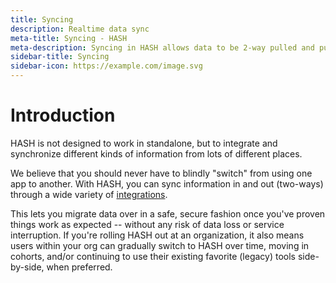 ```yaml
---
title: Syncing
description: Realtime data sync
meta-title: Syncing - HASH
meta-description: Syncing in HASH allows data to be 2-way pulled and pushed, in realtime, with a variety of external applications and datastores
sidebar-title: Syncing
sidebar-icon: https://example.com/image.svg
---
```


# Introduction

HASH is not designed to work in standalone, but to integrate and synchronize different kinds of information from lots of different places.

We believe that you should never have to blindly "switch" from using one app to another. With HASH, you can sync information in and out (two-ways) through a wide variety of [integrations](https://hash.ai/guide/syncing/integrations).

This lets you migrate data over in a safe, secure fashion once you've proven things work as expected -- without any risk of data loss or service interruption. If you're rolling HASH out at an organization, it also means users within your org can gradually switch to HASH over time, moving in cohorts, and/or continuing to use their existing favorite (legacy) tools side-by-side, when preferred.